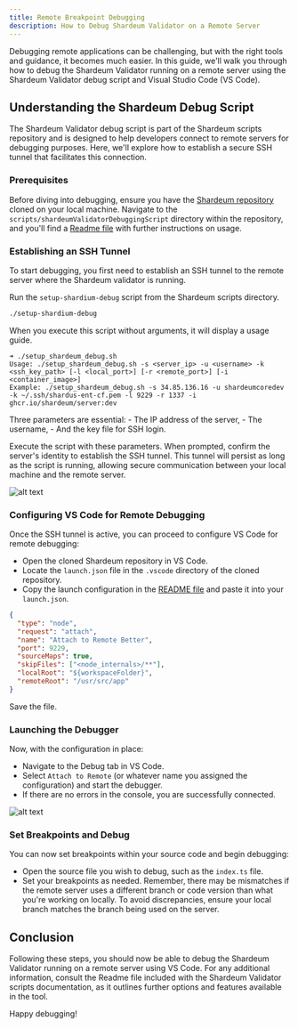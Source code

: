 ```yaml
---
title: Remote Breakpoint Debugging
description: How to Debug Shardeum Validator on a Remote Server
---
```


Debugging remote applications can be challenging, but with the right tools and guidance, it becomes much easier. In this guide, we'll walk you through how to debug the Shardeum Validator running on a remote server using the Shardeum Validator debug script and Visual Studio Code (VS Code).

## Understanding the Shardeum Debug Script

The Shardeum Validator debug script is part of the Shardeum scripts repository and is designed to help developers connect to remote servers for debugging purposes. Here, we'll explore how to establish a secure SSH tunnel that facilitates this connection.

### Prerequisites

Before diving into debugging, ensure you have the [Shardeum repository](https://github.com/shardeum/shardeum) cloned on your local machine. Navigate to the `scripts/shardeumValidatorDebuggingScript` directory within the repository, and you'll find a [Readme file](https://github.com/shardeum/shardeum/blob/dev/scripts/shardeumValidatorDebuggingScript/README.md) with further instructions on usage.

### Establishing an SSH Tunnel

To start debugging, you first need to establish an SSH tunnel to the remote server where the Shardeum validator is running. 

Run the `setup-shardium-debug` script from the Shardeum scripts directory.

```bash
./setup-shardium-debug
```

When you execute this script without arguments, it will display a usage guide. 

```
➜ ./setup_shardeum_debug.sh                                                                 
Usage: ./setup_shardeum_debug.sh -s <server_ip> -u <username> -k <ssh_key_path> [-l <local_port>] [-r <remote_port>] [-i <container_image>]
Example: ./setup_shardeum_debug.sh -s 34.85.136.16 -u shardeumcoredev -k ~/.ssh/shardus-ent-cf.pem -l 9229 -r 1337 -i ghcr.io/shardeum/server:dev
```

Three parameters are essential: 
    - The IP address of the server, 
    - The username, 
    - And the key file for SSH login.

Execute the script with these parameters. When prompted, confirm the server's identity to establish the SSH tunnel. This tunnel will persist as long as the script is running, allowing secure communication between your local machine and the remote server.

![alt text](./1-run-script.gif)
### Configuring VS Code for Remote Debugging

Once the SSH tunnel is active, you can proceed to configure VS Code for remote debugging:

- Open the cloned Shardeum repository in VS Code.
- Locate the `launch.json` file in the `.vscode` directory of the cloned repository.
- Copy the launch configuration in the [README file](https://github.com/shardeum/shardeum/blob/dev/scripts/shardeumValidatorDebuggingScript/README.md) and paste it into your `launch.json`.

```json
{
  "type": "node",
  "request": "attach",
  "name": "Attach to Remote Better",
  "port": 9229,
  "sourceMaps": true,
  "skipFiles": ["<node_internals>/**"],
  "localRoot": "${workspaceFolder}",
  "remoteRoot": "/usr/src/app"
}
```
Save the file.

### Launching the Debugger

Now, with the configuration in place:

- Navigate to the Debug tab in VS Code.
- Select `Attach to Remote` (or whatever name you assigned the configuration) and start the debugger.
- If there are no errors in the console, you are successfully connected.

![alt text](./2-add-launch-config.gif)

### Set Breakpoints and Debug

You can now set breakpoints within your source code and begin debugging:

- Open the source file you wish to debug, such as the `index.ts` file.
- Set your breakpoints as needed. Remember, there may be mismatches if the remote server uses a different branch or code version than what you're working on locally. To avoid discrepancies, ensure your local branch matches the branch being used on the server.

## Conclusion

Following these steps, you should now be able to debug the Shardeum Validator running on a remote server using VS Code. For any additional information, consult the Readme file included with the Shardeum Validator scripts documentation, as it outlines further options and features available in the tool.

Happy debugging!